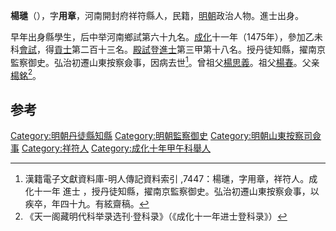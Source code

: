 {{Otheruses|楊璡|other=同名或類似名的其它條目描述}}
'''楊璡'''（{{bd|1444年||？}}），字'''用章'''，河南開封府祥符縣人，民籍，[[明朝|明朝]]政治人物。進士出身。

早年出身縣學生，后中举河南鄉試第六十九名。[[成化|成化]]十一年（1475年），參加乙未科[[會試|會試]]，得[[貢士|貢士]]第二百十三名。[[殿試|殿試]]登[[進士|進士]]第三甲第十八名。授丹徒知縣，擢南京監察御史。弘治初遷山東按察僉事，因病去世<ref>漢籍電子文獻資料庫-明人傳記資料索引 ,7447：楊璡，字用章，祥符人。成化十一年 進士 ，授丹徒知縣，擢南京監察御史。弘治初遷山東按察僉事，以疾卒，年四十九。有絃齋稿。</ref>。曾祖父[[楊思義|楊思義]]。祖父[[楊春|楊春]]{{dn|date=9月 2021}}。父亲[[楊銘|楊銘]]<ref>《天一阁藏明代科举录选刊·登科录》（《成化十一年进士登科录》）</ref>。

==参考==
{{reflist}}
{{明朝人物小作品}}
{{成化十一年乙未科殿試金榜}}

[[Category:明朝丹徒縣知縣|Category:明朝丹徒縣知縣]]
[[Category:明朝監察御史|Category:明朝監察御史]]
[[Category:明朝山東按察司僉事|Category:明朝山東按察司僉事]]
[[Category:祥符人|Category:祥符人]]
[[Category:成化十年甲午科舉人|Category:成化十年甲午科舉人]]